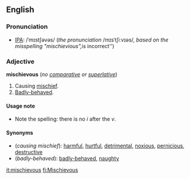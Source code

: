 ==English==
===Pronunciation===
*[[IPA]]: /ˈmɪstʃəvəs/ (''the pronunciation'' /mɪsˈtʃiːvɪəs/, ''based on the misspelling "mischievious", ''is incorrect'')

===Adjective===
'''mischievous''' (''no [[comparative]] or [[superlative]]'')

#Causing [[mischief]].
#[[Badly-behaved]].

====Usage note====
*Note the spelling: there is no ''i'' after the ''v''.

====Synonyms====
*(''causing mischief''): [[harmful]], [[hurtful]], [[detrimental]], [[noxious]], [[pernicious]], [[destructive]]
*(''badly-behaved''): [[badly-behaved]], [[naughty]]

[[it:mischievous]]
[[fi:Mischievous]]